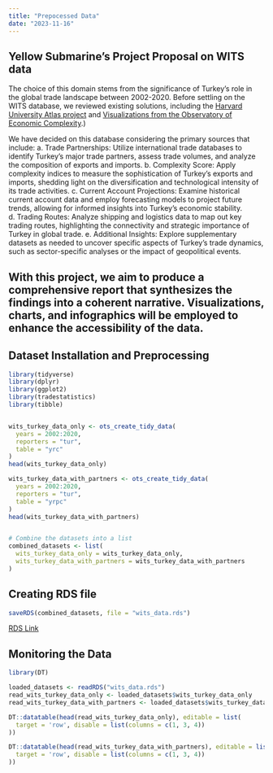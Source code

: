 ```yaml
---
title: "Prepocessed Data"
date: "2023-11-16"
---
```


## Yellow Submarine's Project Proposal on WITS data

The choice of this domain stems from the significance of Turkey's role in the global trade landscape between 2002-2020. Before settling on the WITS database, we reviewed existing solutions, including the [Harvard University Atlas project](https://atlas.cid.harvard.edu/) and [Visualizations from the Observatory of Economic Complexity](https://oec.world/en).) 

We have decided on this database considering the primary sources that include:
a. Trade Partnerships: Utilize international trade databases to identify Turkey's major trade partners, assess trade volumes, and analyze the composition of exports and imports.
b. Complexity Score: Apply complexity indices to measure the sophistication of Turkey's exports and imports, shedding light on the diversification and technological intensity of its trade activities.
c. Current Account Projections: Examine historical current account data and employ forecasting models to project future trends, allowing for informed insights into Turkey's economic stability.
d. Trading Routes: Analyze shipping and logistics data to map out key trading routes, highlighting the connectivity and strategic importance of Turkey in global trade.
e. Additional Insights: Explore supplementary datasets as needed to uncover specific aspects of Turkey's trade dynamics, such as sector-specific analyses or the impact of geopolitical events.

With this project, we aim to produce a comprehensive report that synthesizes the findings into a coherent narrative. Visualizations, charts, and infographics will be employed to enhance the accessibility of the data.
---

## Dataset Installation and Preprocessing

```r

library(tidyverse)
library(dplyr)
library(ggplot2)
library(tradestatistics)
library(tibble)


wits_turkey_data_only <- ots_create_tidy_data(
  years = 2002:2020,
  reporters = "tur",
  table = "yrc"
)
head(wits_turkey_data_only)

wits_turkey_data_with_partners <- ots_create_tidy_data(
  years = 2002:2020,
  reporters = "tur",
  table = "yrpc"
)
head(wits_turkey_data_with_partners)


# Combine the datasets into a list
combined_datasets <- list(
  wits_turkey_data_only = wits_turkey_data_only,
  wits_turkey_data_with_partners = wits_turkey_data_with_partners
)

```


## Creating RDS file
```r

saveRDS(combined_datasets, file = "wits_data.rds")

```
 [RDS Link](https://github.com/pjournal/mef07g-yellowsubmarine/blob/main/wits_data.rds)
 
## Monitoring the Data
```r
library(DT)

loaded_datasets <- readRDS("wits_data.rds")
read_wits_turkey_data_only <- loaded_datasets$wits_turkey_data_only
read_wits_turkey_data_with_partners <- loaded_datasets$wits_turkey_data_with_partners

DT::datatable(head(read_wits_turkey_data_only), editable = list(
  target = 'row', disable = list(columns = c(1, 3, 4))
))

DT::datatable(head(read_wits_turkey_data_with_partners), editable = list(
  target = 'row', disable = list(columns = c(1, 3, 4))
))


```